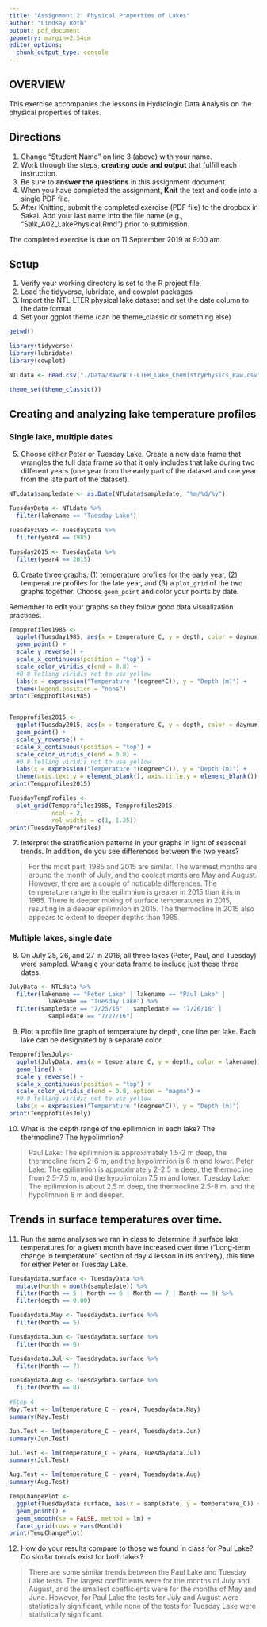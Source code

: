 ```yaml
---
title: "Assignment 2: Physical Properties of Lakes"
author: "Lindsay Roth"
output: pdf_document
geometry: margin=2.54cm
editor_options: 
  chunk_output_type: console
---
```


## OVERVIEW

This exercise accompanies the lessons in Hydrologic Data Analysis on the physical properties of lakes. 

## Directions
1. Change "Student Name" on line 3 (above) with your name.
3. Work through the steps, **creating code and output** that fulfill each instruction.
4. Be sure to **answer the questions** in this assignment document.
6. When you have completed the assignment, **Knit** the text and code into a single PDF file.
8. After Knitting, submit the completed exercise (PDF file) to the dropbox in Sakai. Add your last name into the file name (e.g., "Salk_A02_LakePhysical.Rmd") prior to submission.

The completed exercise is due on 11 September 2019 at 9:00 am.

## Setup

1. Verify your working directory is set to the R project file, 
2. Load the tidyverse, lubridate, and cowplot packages
3. Import the NTL-LTER physical lake dataset and set the date column to the date format
4. Set your ggplot theme (can be theme_classic or something else)

```r
getwd()

library(tidyverse)
library(lubridate)
library(cowplot)

NTLdata <- read.csv("./Data/Raw/NTL-LTER_Lake_ChemistryPhysics_Raw.csv")

theme_set(theme_classic())

```

## Creating and analyzing lake temperature profiles

### Single lake, multiple dates

5. Choose either Peter or Tuesday Lake. Create a new data frame that wrangles the full data frame so that it only includes that lake during two different years (one year from the early part of the dataset and one year from the late part of the dataset).

```r
NTLdata$sampledate <- as.Date(NTLdata$sampledate, "%m/%d/%y")

TuesdayData <- NTLdata %>%
  filter(lakename == "Tuesday Lake")

Tuesday1985 <- TuesdayData %>%
  filter(year4 == 1985)

Tuesday2015 <- TuesdayData %>%
  filter(year4 == 2015)

```

6. Create three graphs: (1) temperature profiles for the early year, (2) temperature profiles for the late year, and (3) a `plot_grid` of the two graphs together. Choose `geom_point` and color your points by date. 

Remember to edit your graphs so they follow good data visualization practices.

```r
Tempprofiles1985 <- 
  ggplot(Tuesday1985, aes(x = temperature_C, y = depth, color = daynum)) +
  geom_point() +
  scale_y_reverse() +
  scale_x_continuous(position = "top") +
  scale_color_viridis_c(end = 0.8) + 
  #0.8 telling viridis not to use yellow
  labs(x = expression("Temperature "(degree*C)), y = "Depth (m)") +
  theme(legend.position = "none")
print(Tempprofiles1985)


Tempprofiles2015 <- 
  ggplot(Tuesday2015, aes(x = temperature_C, y = depth, color = daynum)) +
  geom_point() +
  scale_y_reverse() +
  scale_x_continuous(position = "top") +
  scale_color_viridis_c(end = 0.8) + 
  #0.8 telling viridis not to use yellow
  labs(x = expression("Temperature "(degree*C)), y = "Depth (m)") +
  theme(axis.text.y = element_blank(), axis.title.y = element_blank())
print(Tempprofiles2015)

TuesdayTempProfiles <- 
  plot_grid(Tempprofiles1985, Tempprofiles2015, 
            ncol = 2,
            rel_widths = c(1, 1.25))
print(TuesdayTempProfiles)


```

7. Interpret the stratification patterns in your graphs in light of seasonal trends. In addition, do you see differences between the two years?

> For the most part, 1985 and 2015 are similar. The warmest months are around the month of July, and the coolest monts are May and August. However, there are a couple of noticable differences.  The temperature range in the epilimnion is greater in 2015 than it is in 1985.  There is deeper mixing of surface temperatures in 2015, resulting in a deeper epilimnion in 2015.  The thermocline in 2015 also appears to extent to deeper depths than 1985.

### Multiple lakes, single date 

8. On July 25, 26, and 27 in 2016, all three lakes (Peter, Paul, and Tuesday) were sampled. Wrangle your data frame to include just these three dates.

```r
JulyData <- NTLdata %>%
  filter(lakename == "Peter Lake" | lakename == "Paul Lake" |
           lakename == "Tuesday Lake") %>%
  filter(sampledate == "7/25/16" | sampledate == "7/26/16" |
           sampledate == "7/27/16")

```

9. Plot a profile line graph of temperature by depth, one line per lake. Each lake can be designated by a separate color.

```r
TempprofilesJuly<- 
  ggplot(JulyData, aes(x = temperature_C, y = depth, color = lakename)) +
  geom_line() +
  scale_y_reverse() +
  scale_x_continuous(position = "top") +
  scale_color_viridis_d(end = 0.8, option = "magma") + 
  #0.8 telling viridis not to use yellow
  labs(x = expression("Temperature "(degree*C)), y = "Depth (m)")
print(TempprofilesJuly)


```

10. What is the depth range of the epilimnion in each lake? The thermocline? The hypolimnion?

> Paul Lake: The epilimnion is approximately 1.5-2 m deep, the thermocline from 2-6 m, and the hypolimnion is 6 m and lower.  Peter Lake: The epilimnion is approximately 2-2.5 m deep, the thermocline from 2.5-7.5 m, and the hypolimnion 7.5 m and lower.  Tuesday Lake: The epilimnion is about 2.5 m deep, the thermocline 2.5-8 m, and the hypolimnion 8 m and deeper.

## Trends in surface temperatures over time. 
11. Run the same analyses we ran in class to determine if surface lake temperatures for a given month have increased over time ("Long-term change in temperature" section of day 4 lesson in its entirety), this time for either Peter or Tuesday Lake. 

```r
Tuesdaydata.surface <- TuesdayData %>%
  mutate(Month = month(sampledate)) %>%
  filter(Month == 5 | Month == 6 | Month == 7 | Month == 8) %>%
  filter(depth == 0.00)

Tuesdaydata.May <- Tuesdaydata.surface %>%
  filter(Month == 5)

Tuesdaydata.Jun <- Tuesdaydata.surface %>%
  filter(Month == 6)

Tuesdaydata.Jul <- Tuesdaydata.surface %>%
  filter(Month == 7)

Tuesdaydata.Aug <- Tuesdaydata.surface %>%
  filter(Month == 8)

#Step 4
May.Test <- lm(temperature_C ~ year4, Tuesdaydata.May)
summary(May.Test)

Jun.Test <- lm(temperature_C ~ year4, Tuesdaydata.Jun)
summary(Jun.Test)

Jul.Test <- lm(temperature_C ~ year4, Tuesdaydata.Jul)
summary(Jul.Test)

Aug.Test <- lm(temperature_C ~ year4, Tuesdaydata.Aug)
summary(Aug.Test)

TempChangePlot <- 
  ggplot(Tuesdaydata.surface, aes(x = sampledate, y = temperature_C)) +
  geom_point() +
  geom_smooth(se = FALSE, method = lm) +
  facet_grid(rows = vars(Month))
print(TempChangePlot)
```

12. How do your results compare to those we found in class for Paul Lake? Do similar trends exist for both lakes?

> There are some similar trends between the Paul Lake and Tuesday Lake tests. The largest coefficients were for the months of July and August, and the smallest coefficients were for the months of May and June. However, for Paul Lake the tests for July and August were statistically significant, while none of the tests for Tuesday Lake were statistically significant. 
